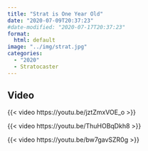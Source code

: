 ```yaml
---
title: "Strat is One Year Old"
date: "2020-07-09T20:37:23"
#date-modified: "2020-07-17T20:37:23"
format: 
  html: default
image: "../img/strat.jpg"
categories:
  - "2020"
  - Stratocaster
---
```


## Video

{{< video https://youtu.be/jztZmxVOE_o >}}

{{< video https://youtu.be/ThuHOBqDkh8 >}}

{{< video https://youtu.be/bw7gavSZR0g >}}
